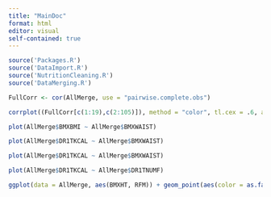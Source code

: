 ```yaml
---
title: "MainDoc"
format: html
editor: visual
self-contained: true
---
```


```r
source('Packages.R') 
source('DataImport.R')
source('NutritionCleaning.R')
source('DataMerging.R')
```

```r
FullCorr <- cor(AllMerge, use = "pairwise.complete.obs")
```

```r
corrplot((FullCorr[c(1:19),c(2:105)]), method = "color", tl.cex = .6, addrect = 4, rect.lwd = 1.5, is.corr = FALSE, tl.srt = 35)
```

```r
plot(AllMerge$BMXBMI ~ AllMerge$BMXWAIST)
```

```r
plot(AllMerge$DR1TKCAL ~ AllMerge$BMXWAIST)
```

```r
plot(AllMerge$DR1TKCAL ~ AllMerge$BMXWAIST)
```

```r
plot(AllMerge$DR1TKCAL ~ AllMerge$DR1TNUMF)
```

```r
ggplot(data = AllMerge, aes(BMXHT, RFM)) + geom_point(aes(color = as.factor(Un15YN)))
```
